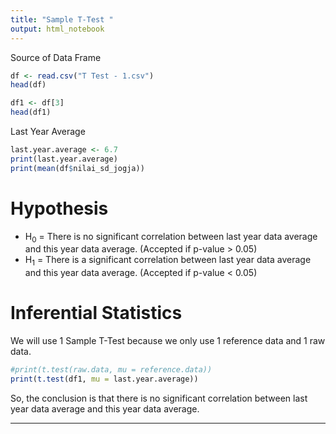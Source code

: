---
title: "Sample T-Test "
output: html_notebook
---

Source of Data Frame

```{r}
df <- read.csv("T Test - 1.csv")
head(df)
```



```{r}
df1 <- df[3]
head(df1)
```

Last Year Average

```{r}
last.year.average <- 6.7
print(last.year.average)
print(mean(df$nilai_sd_jogja))
```

# Hypothesis

* H<sub>0</sub> = There is no significant correlation between last year data average and this year data average. (Accepted if p-value > 0.05)
* H<sub>1</sub> = There is a significant correlation between last year data average and this year data average. (Accepted if p-value < 0.05)

# Inferential Statistics

We will use 1 Sample T-Test because we only use 1 reference data and 1 raw data.

```{r}
#print(t.test(raw.data, mu = reference.data))
print(t.test(df1, mu = last.year.average))
```

So, the conclusion is that there is no significant correlation between last year data average and this year data average.

***